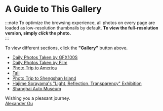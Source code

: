 # A Guide to This Gallery


<Flow />

:::note
To optimize the browsing experience, all photos on every page are loaded as low-resolution thumbnails by default. **To view the full-resolution version, simply _click_ the photo.**  
:::

To view different sections, click the **"Gallery"** button above.

- [Daily Photos Taken by GFX100S](/docs/daily-photos-taken-by-gfx100s/)
- [Daily Photos Taken by Film](/docs/daily-photos-taken-by-film/)
- [Photo Trip to America](/docs/photo-trip-to-america/)
- [Fall](/docs/fall/)
- [Photo Trip to Shengshan Island](/docs/photo-trip-to-shengshan-island/)
- [Hajime Sorayama's "Light, Reflection, Transparency" Exhibition](/docs/hajime-sorayama/)
- [Shanghai Auto Museum](/docs/shanghai-auto-museum/)

Wishing you a pleasant journey. <br />
[Alexander Gu](/me)
